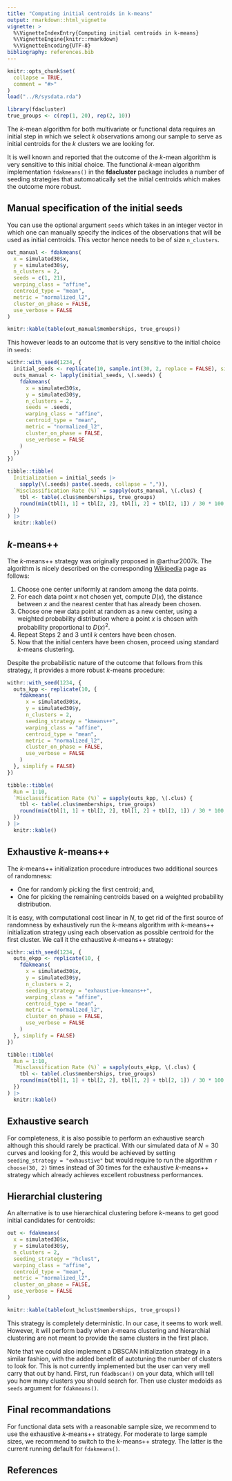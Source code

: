 ```yaml
---
title: "Computing initial centroids in k-means"
output: rmarkdown::html_vignette
vignette: >
  %\VignetteIndexEntry{Computing initial centroids in k-means}
  %\VignetteEngine{knitr::rmarkdown}
  %\VignetteEncoding{UTF-8}
bibliography: references.bib
---
```


```r
knitr::opts_chunk$set(
  collapse = TRUE,
  comment = "#>"
)
load("../R/sysdata.rda")
```

```r
library(fdacluster)
true_groups <- c(rep(1, 20), rep(2, 10))
```

The $k$-mean algorithm for both multivariate or functional data requires an
initial step in which we select $k$ observations among our sample to serve as
initial centroids for the $k$ clusters we are looking for.

It is well known and reported that the outcome of the $k$-mean algorithm is very
sensitive to this initial choice. The functional $k$-mean algorithm
implementation `fdakmeans()` in the **fdacluster** package includes a number of
seeding strategies that automoatically set the initial centroids which makes the
outcome more robust.

## Manual specification of the initial seeds

You can use the optional argument `seeds` which takes in an integer vector in
which one can manually specify the indices of the observations that will be used
as initial centroids. This vector hence needs to be of size `n_clusters`.

```r
out_manual <- fdakmeans(
  x = simulated30$x,
  y = simulated30$y,
  n_clusters = 2,
  seeds = c(1, 21),
  warping_class = "affine",
  centroid_type = "mean",
  metric = "normalized_l2",
  cluster_on_phase = FALSE,
  use_verbose = FALSE
)
```

```r
knitr::kable(table(out_manual$memberships, true_groups))
```

This however leads to an outcome that is very sensitive to the initial choice in
`seeds`:

```r
withr::with_seed(1234, {
  initial_seeds <- replicate(10, sample.int(30, 2, replace = FALSE), simplify = FALSE)
  outs_manual <- lapply(initial_seeds, \(.seeds) {
    fdakmeans(
      x = simulated30$x,
      y = simulated30$y,
      n_clusters = 2,
      seeds = .seeds,
      warping_class = "affine",
      centroid_type = "mean",
      metric = "normalized_l2",
      cluster_on_phase = FALSE,
      use_verbose = FALSE
    )
  })
})
```

```r
tibble::tibble(
  Initialization = initial_seeds |> 
    sapply(\(.seeds) paste(.seeds, collapse = ",")), 
  `Misclassification Rate (%)` = sapply(outs_manual, \(.clus) {
    tbl <- table(.clus$memberships, true_groups)
    round(min(tbl[1, 1] + tbl[2, 2], tbl[1, 2] + tbl[2, 1]) / 30 * 100, 2)
  })
) |> 
  knitr::kable()
```

## $k$-means++

The $k$-means++ strategy was originally proposed in @arthur2007k. The algorithm
is nicely described on the corresponding
[Wikipedia](https://en.wikipedia.org/wiki/K-means%2B%2B) page as follows:

1. Choose one center uniformly at random among the data points.
2. For each data point $x$ not chosen yet, compute $D(x)$, the distance between
$x$ and the nearest center that has already been chosen.
3. Choose one new data point at random as a new center, using a weighted
probability distribution where a point $x$ is chosen with probability
proportional to $D(x)^2$.
4. Repeat Steps $2$ and $3$ until $k$ centers have been chosen.
5. Now that the initial centers have been chosen, proceed using standard
$k$-means clustering.

Despite the probabilistic nature of the outcome that follows from this strategy,
it provides a more robust $k$-means procedure:

```r
withr::with_seed(1234, {
  outs_kpp <- replicate(10, {
    fdakmeans(
      x = simulated30$x,
      y = simulated30$y,
      n_clusters = 2,
      seeding_strategy = "kmeans++",
      warping_class = "affine",
      centroid_type = "mean",
      metric = "normalized_l2",
      cluster_on_phase = FALSE,
      use_verbose = FALSE
    )
  }, simplify = FALSE)
})
```

```r
tibble::tibble(
  Run = 1:10, 
  `Misclassification Rate (%)` = sapply(outs_kpp, \(.clus) {
    tbl <- table(.clus$memberships, true_groups)
    round(min(tbl[1, 1] + tbl[2, 2], tbl[1, 2] + tbl[2, 1]) / 30 * 100, 2)
  })
) |> 
  knitr::kable()
```

## Exhaustive $k$-means++

The $k$-means++ initialization procedure introduces two additional sources of
randomness:

- One for randomly picking the first centroid; and,
- One for picking the remaining centroids based on a weighted probability 
distribution.

It is easy, with computational cost linear in $N$, to get rid of the first
source of randomness by exhaustively run the $k$-means algorithm with
$k$-means++ initialization strategy using each observation as possible centroid
for the first cluster. We call it the exhaustive $k$-means++ strategy:

```r
withr::with_seed(1234, {
  outs_ekpp <- replicate(10, {
    fdakmeans(
      x = simulated30$x,
      y = simulated30$y,
      n_clusters = 2,
      seeding_strategy = "exhaustive-kmeans++",
      warping_class = "affine",
      centroid_type = "mean",
      metric = "normalized_l2",
      cluster_on_phase = FALSE,
      use_verbose = FALSE
    )
  }, simplify = FALSE)
})
```

```r
tibble::tibble(
  Run = 1:10, 
  `Misclassification Rate (%)` = sapply(outs_ekpp, \(.clus) {
    tbl <- table(.clus$memberships, true_groups)
    round(min(tbl[1, 1] + tbl[2, 2], tbl[1, 2] + tbl[2, 1]) / 30 * 100, 2)
  })
) |> 
  knitr::kable()
```

## Exhaustive search

For completeness, it is also possible to perform an exhaustive search although
this should rarely be practical. With our simulated data of $N = 30$ curves and
looking for $2$, this would be achieved by setting `seeding_strategy =
"exhaustive"` but would require to run the algorithm `r choose(30, 2)` times
instead of $30$ times for the exhaustive $k$-means++ strategy which already
achieves excellent robustness performances.

## Hierarchial clustering

An alternative is to use hierarchical clustering before $k$-means to get good
initial candidates for centroids:

```r
out <- fdakmeans(
  x = simulated30$x,
  y = simulated30$y,
  n_clusters = 2,
  seeding_strategy = "hclust",
  warping_class = "affine",
  centroid_type = "mean",
  metric = "normalized_l2",
  cluster_on_phase = FALSE,
  use_verbose = FALSE
)
```

```r
knitr::kable(table(out_hclust$memberships, true_groups))
```

This strategy is completely deterministic. In our case, it seems to work well.
However, it will perform badly when $k$-means clustering and hierarchial
clustering are not meant to provide the same clusters in the first place.

Note that we could also implement a DBSCAN initialization strategy in a similar
fashion, with the added benefit of autotuning the number of clusters to look
for. This is not currently implemented but the user can very well carry that out
by hand. First, run `fdadbscan()` on your data, which will tell you how many
clusters you should search for. Then use cluster medoids as `seeds` argument for
`fdakmeans()`.

## Final recommandations

For functional data sets with a reasonable sample size, we recommend to use the
exhaustive $k$-means++ strategy. For moderate to large sample sizes, we
recommend to switch to the $k$-means++ strategy. The latter is the current
running default for `fdakmeans()`.

## References
